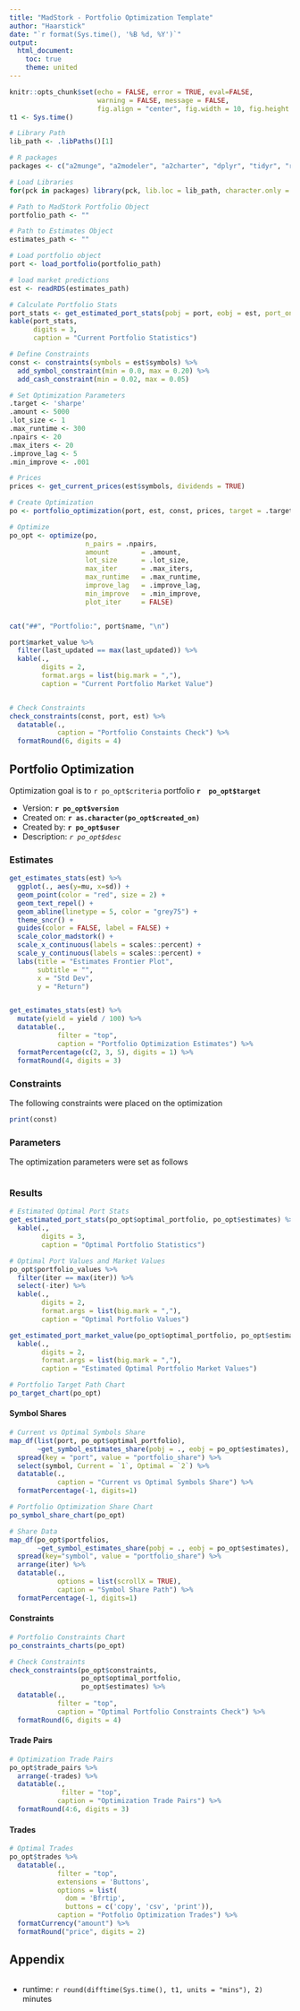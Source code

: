 ```yaml
---
title: "MadStork - Portfolio Optimization Template"
author: "Haarstick"
date: "`r format(Sys.time(), '%B %d, %Y')`"
output: 
  html_document:
    toc: true
    theme: united
---
```



```r
knitr::opts_chunk$set(echo = FALSE, error = TRUE, eval=FALSE,
                      warning = FALSE, message = FALSE,
                      fig.align = "center", fig.width = 10, fig.height = 5)
t1 <- Sys.time()
```


```r

# Library Path
lib_path <- .libPaths()[1]

# R packages
packages <- c("a2munge", "a2modeler", "a2charter", "dplyr", "tidyr", "readxl", "tibble", "purrr", "ggplot2", "forcats", "stringr", "lubridate", "rlang", "madstork", "madstork.opt", "here", "knitr", "DT")


```


```r

# Load Libraries
for(pck in packages) library(pck, lib.loc = lib_path, character.only = TRUE)

```



```r

# Path to MadStork Portfolio Object
portfolio_path <- ""
```



```r

# Path to Estimates Object
estimates_path <- ""
```


```r

# Load portfolio object
port <- load_portfolio(portfolio_path)

# load market predictions
est <- readRDS(estimates_path)

```


```r

# Calculate Portfolio Stats
port_stats <- get_estimated_port_stats(pobj = port, eobj = est, port_only = FALSE)
kable(port_stats,
      digits = 3,
      caption = "Current Portfolio Statistics")
```


```r

# Define Constraints
const <- constraints(symbols = est$symbols) %>%
  add_symbol_constraint(min = 0.0, max = 0.20) %>% 
  add_cash_constraint(min = 0.02, max = 0.05)

```


```r

# Set Optimization Parameters
.target <- 'sharpe'   
.amount <- 5000
.lot_size <- 1
.max_runtime <- 300
.npairs <- 20
.max_iters <- 20
.improve_lag <- 5
.min_improve <- .001

```


```r

# Prices
prices <- get_current_prices(est$symbols, dividends = TRUE)

# Create Optimization
po <- portfolio_optimization(port, est, const, prices, target = .target)

# Optimize
po_opt <- optimize(po,
                   n_pairs = .npairs,
                   amount        = .amount,
                   lot_size      = .lot_size,
                   max_iter      = .max_iters,
                   max_runtime   = .max_runtime,
                   improve_lag   = .improve_lag,
                   min_improve   = .min_improve,
                   plot_iter     = FALSE)
```


```r

```


```r
cat("##", "Portfolio:", port$name, "\n")

```



```r
port$market_value %>%
  filter(last_updated == max(last_updated)) %>% 
  kable(.,
        digits = 2,
        format.args = list(big.mark = ","),
        caption = "Current Portfolio Market Value")
```


```r

```


```r

# Check Constraints 
check_constraints(const, port, est) %>% 
  datatable(.,
            caption = "Portfolio Constaints Check") %>% 
  formatRound(6, digits = 4)
```



## Portfolio Optimization

Optimization goal is to `r po_opt$criteria` portfolio __`r  po_opt$target`__

* Version: __`r po_opt$version`__  
* Created on: __`r as.character(po_opt$created_on)`__ 
* Created by: __`r po_opt$user`__
* Description: _`r po_opt$desc`_  


### Estimates

```r

get_estimates_stats(est) %>% 
  ggplot(., aes(y=mu, x=sd)) + 
  geom_point(color = "red", size = 2) +
  geom_text_repel() + 
  geom_abline(linetype = 5, color = "grey75") +
  theme_sncr() +
  guides(color = FALSE, label = FALSE) +
  scale_color_madstork() +
  scale_x_continuous(labels = scales::percent) +
  scale_y_continuous(labels = scales::percent) +
  labs(title = "Estimates Frontier Plot",
       subtitle = "",
       x = "Std Dev",
       y = "Return")


get_estimates_stats(est) %>% 
  mutate(yield = yield / 100) %>% 
  datatable(.,
            filter = "top",
            caption = "Portfolio Optimization Estimates") %>% 
  formatPercentage(c(2, 3, 5), digits = 1) %>% 
  formatRound(4, digits = 3)
```


### Constraints

The following constraints were placed on the optimization

```r
print(const)
```


### Parameters

The optimization parameters were set as follows 

```r

```


### Results


```r

# Estimated Optimal Port Stats
get_estimated_port_stats(po_opt$optimal_portfolio, po_opt$estimates) %>% 
  kable(.,
        digits = 3,
        caption = "Optimal Portfolio Statistics")
```


```r

# Optimal Port Values and Market Values
po_opt$portfolio_values %>% 
  filter(iter == max(iter)) %>% 
  select(-iter) %>% 
  kable(.,
        digits = 2,
        format.args = list(big.mark = ","),
        caption = "Optimal Portfolio Values")

get_estimated_port_market_value(po_opt$optimal_portfolio, po_opt$estimates) %>% 
  kable(.,
        digits = 2,
        format.args = list(big.mark = ","),
        caption = "Estimated Optimal Portfolio Market Values")

```


```r

# Portfolio Target Path Chart
po_target_chart(po_opt)
```


#### Symbol Shares

```r

# Current vs Optimal Symbols Share
map_df(list(port, po_opt$optimal_portfolio),
       ~get_symbol_estimates_share(pobj = ., eobj = po_opt$estimates), .id = "port") %>%
  spread(key = "port", value = "portfolio_share") %>% 
  select(symbol, Current = `1`, Optimal = `2`) %>% 
  datatable(.,
            caption = "Current vs Optimal Symbols Share") %>% 
  formatPercentage(-1, digits=1)

# Portfolio Optimization Share Chart
po_symbol_share_chart(po_opt)

# Share Data
map_df(po_opt$portfolios,
       ~get_symbol_estimates_share(pobj = ., eobj = po_opt$estimates), .id = "iter") %>%
  spread(key="symbol", value = "portfolio_share") %>% 
  arrange(iter) %>% 
  datatable(.,
            options = list(scrollX = TRUE),
            caption = "Symbol Share Path") %>% 
  formatPercentage(-1, digits=1)
```


#### Constraints

```r

# Portfolio Constraints Chart
po_constraints_charts(po_opt)

# Check Constraints 
check_constraints(po_opt$constraints,
                  po_opt$optimal_portfolio,
                  po_opt$estimates) %>% 
  datatable(.,
            filter = "top",
            caption = "Optimal Portfolio Constraints Check") %>% 
  formatRound(6, digits = 4)
```


#### Trade Pairs

```r

# Optimization Trade Pairs
po_opt$trade_pairs %>% 
  arrange(-trades) %>% 
  datatable(.,
             filter = "top",
            caption = "Optimization Trade Pairs") %>% 
  formatRound(4:6, digits = 3)
```


#### Trades


```r

# Optimal Trades
po_opt$trades %>% 
  datatable(.,
            filter = "top",
            extensions = 'Buttons', 
            options = list(
              dom = 'Bfrtip',
              buttons = c('copy', 'csv', 'print')),
            caption = "Potfolio Optimization Trades") %>% 
  formatCurrency("amount") %>% 
  formatRound("price", digits = 2)

```


## Appendix

```r

```

* runtime: `r round(difftime(Sys.time(), t1, units = "mins"), 2)` minutes